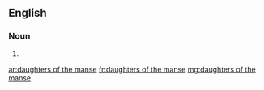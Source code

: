==English==

===Noun===
{{head|en|noun plural form|head=[[daughters]] [[of]] [[the]] [[manse]]|g=p}}

# {{plural of|daughter of the manse|lang=en}}

[[ar:daughters of the manse]]
[[fr:daughters of the manse]]
[[mg:daughters of the manse]]
